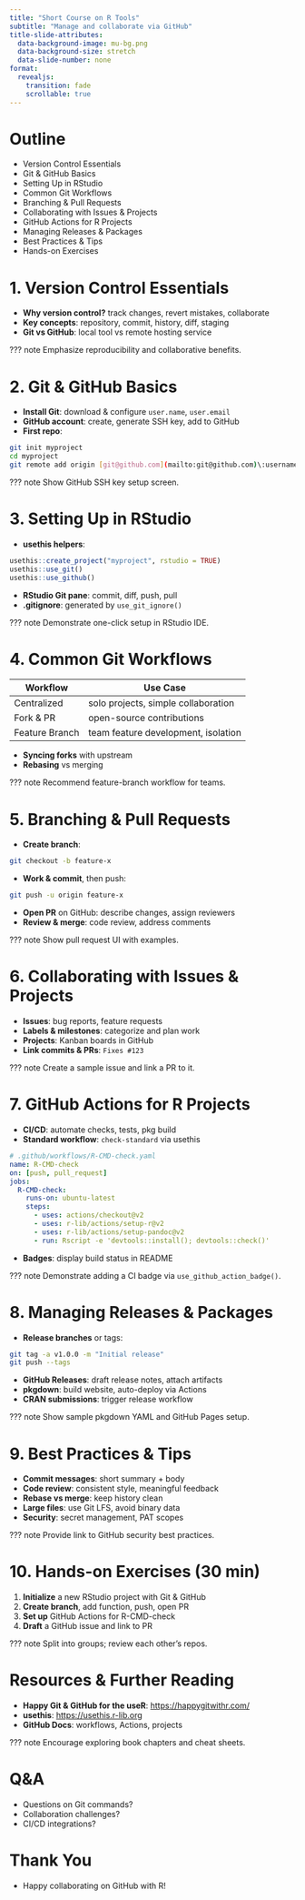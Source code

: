 ```yaml
---
title: "Short Course on R Tools"
subtitle: "Manage and collaborate via GitHub"
title-slide-attributes:
  data-background-image: mu-bg.png
  data-background-size: stretch
  data-slide-number: none
format: 
  revealjs:
    transition: fade
    scrollable: true
---
```


# Outline

::: {.fragment .fade-up}
-   Version Control Essentials
-   Git & GitHub Basics
-   Setting Up in RStudio
-   Common Git Workflows
-   Branching & Pull Requests
-   Collaborating with Issues & Projects
-   GitHub Actions for R Projects
-   Managing Releases & Packages
-   Best Practices & Tips
-   Hands-on Exercises
:::

# 1. Version Control Essentials

-   **Why version control?** track changes, revert mistakes, collaborate
-   **Key concepts**: repository, commit, history, diff, staging
-   **Git vs GitHub**: local tool vs remote hosting service

??? note Emphasize reproducibility and collaborative benefits.

# 2. Git & GitHub Basics

-   **Install Git**: download & configure `user.name`, `user.email`
-   **GitHub account**: create, generate SSH key, add to GitHub
-   **First repo**:

``` bash
git init myproject
cd myproject
git remote add origin [git@github.com](mailto:git@github.com)\:username/myproject.git
```

??? note Show GitHub SSH key setup screen.

# 3. Setting Up in RStudio

-   **usethis helpers**:

``` .r
usethis::create_project("myproject", rstudio = TRUE)
usethis::use_git()
usethis::use_github()
```

-   **RStudio Git pane**: commit, diff, push, pull
-   **.gitignore**: generated by `use_git_ignore()`

??? note Demonstrate one-click setup in RStudio IDE.

# 4. Common Git Workflows

| Workflow       | Use Case                            |
|----------------|-------------------------------------|
| Centralized    | solo projects, simple collaboration |
| Fork & PR      | open-source contributions           |
| Feature Branch | team feature development, isolation |

-   **Syncing forks** with upstream
-   **Rebasing** vs merging

??? note Recommend feature-branch workflow for teams.

# 5. Branching & Pull Requests

-   **Create branch**:

``` bash
git checkout -b feature-x
```

-   **Work & commit**, then push:

``` bash
git push -u origin feature-x
```

-   **Open PR** on GitHub: describe changes, assign reviewers
-   **Review & merge**: code review, address comments

??? note Show pull request UI with examples.

# 6. Collaborating with Issues & Projects

-   **Issues**: bug reports, feature requests
-   **Labels & milestones**: categorize and plan work
-   **Projects**: Kanban boards in GitHub
-   **Link commits & PRs**: `Fixes #123`

??? note Create a sample issue and link a PR to it.

# 7. GitHub Actions for R Projects

-   **CI/CD**: automate checks, tests, pkg build
-   **Standard workflow**: `check-standard` via usethis

``` yaml
# .github/workflows/R-CMD-check.yaml
name: R-CMD-check
on: [push, pull_request]
jobs:
  R-CMD-check:
    runs-on: ubuntu-latest
    steps:
      - uses: actions/checkout@v2
      - uses: r-lib/actions/setup-r@v2
      - uses: r-lib/actions/setup-pandoc@v2
      - run: Rscript -e 'devtools::install(); devtools::check()'
```

-   **Badges**: display build status in README

??? note Demonstrate adding a CI badge via `use_github_action_badge()`.

# 8. Managing Releases & Packages

-   **Release branches** or tags:

``` bash
git tag -a v1.0.0 -m "Initial release"
git push --tags
```

-   **GitHub Releases**: draft release notes, attach artifacts
-   **pkgdown**: build website, auto-deploy via Actions
-   **CRAN submissions**: trigger release workflow

??? note Show sample pkgdown YAML and GitHub Pages setup.

# 9. Best Practices & Tips

-   **Commit messages**: short summary + body
-   **Code review**: consistent style, meaningful feedback
-   **Rebase vs merge**: keep history clean
-   **Large files**: use Git LFS, avoid binary data
-   **Security**: secret management, PAT scopes

??? note Provide link to GitHub security best practices.

# 10. Hands-on Exercises (30 min)

1.  **Initialize** a new RStudio project with Git & GitHub
2.  **Create branch**, add function, push, open PR
3.  **Set up** GitHub Actions for R-CMD-check
4.  **Draft** a GitHub issue and link to PR

??? note Split into groups; review each other’s repos.

# Resources & Further Reading

-   **Happy Git & GitHub for the useR**: <https://happygitwithr.com/>
-   **usethis**: <https://usethis.r-lib.org>
-   **GitHub Docs**: workflows, Actions, projects

??? note Encourage exploring book chapters and cheat sheets.

# Q&A

-   Questions on Git commands?
-   Collaboration challenges?
-   CI/CD integrations?

# Thank You

-   Happy collaborating on GitHub with R!

